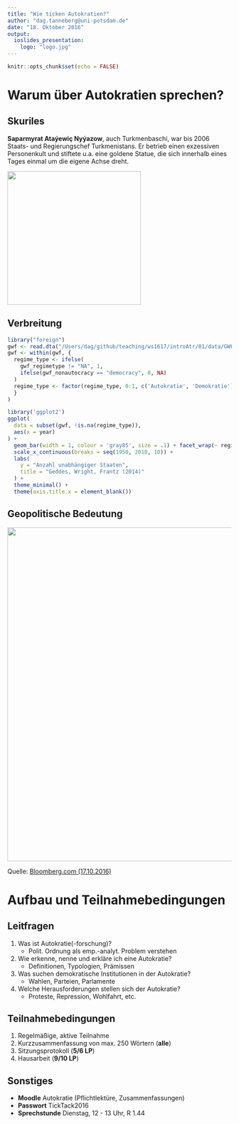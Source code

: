 ```yaml
---
title: "Wie ticken Autokratien?"
author: "dag.tanneberg@uni-potsdam.de"
date: "18. Oktober 2016"
output: 
  ioslides_presentation:
    logo: "logo.jpg"
---
```


```r
knitr::opts_chunk$set(echo = FALSE)
```

# Warum über Autokratien sprechen?

## Skuriles

**Saparmyrat Ataýewiç Nyýazow**, auch
Turkmenbaschi, war bis 2006 Staats-
und Regierungschef Turkmenistans. Er betrieb
einen exzessiven Personenkult und stiftete u.a. eine goldene
Statue, die sich innerhalb eines Tages einmal um die eigene
Achse dreht.

<div class="centered">
  <img src="turkmenbaschi.jpg" height = "300px"/>
</div>

## Verbreitung

```r
library("foreign")
gwf <- read.dta("/Users/dag/github/teaching/ws1617/introAtr/01/data/GWF_AllPoliticalRegimes.dta")
gwf <- within(gwf, {
  regime_type <- ifelse(
    gwf_regimetype != "NA", 1,
    ifelse(gwf_nonautocracy == "democracy", 0, NA)
  )
  regime_type <- factor(regime_type, 0:1, c('Autokratie', 'Demokratie'))
  }
)

library('ggplot2')
ggplot(
  data = subset(gwf, !is.na(regime_type)),
  aes(x = year)
) +
  geom_bar(width = 1, colour = 'gray85', size = .1) + facet_wrap(~ regime_type) +
  scale_x_continuous(breaks = seq(1950, 2010, 10)) +
  labs(
    y = "Anzahl unabhängiger Staaten",
    title = "Geddes, Wright, Frantz (2014)"
  ) +
  theme_minimal() +
  theme(axis.title.x = element_blank())
```

## Geopolitische Bedeutung

<div class="centered">
  <img src="china_exports.png" width = "750px"/>
</div>

Quelle: [Bloomberg.com (17.10.2016)](http://www.bloomberg.com/news/articles/2016-09-06/china-export-machine-defying-gravity-grabs-global-market-share)

# Aufbau und Teilnahmebedingungen

## Leitfragen

1. Was ist Autokratie(-forschung)?
    - Polit. Ordnung als emp.-analyt. Problem verstehen
2. Wie erkenne, nenne und erkläre ich eine Autokratie?
    - Definitionen, Typologien, Prämissen
3. Was suchen demokratische Institutionen in der Autokratie?
    - Wahlen, Parteien, Parlamente
4. Welche Herausforderungen stellen sich der Autokratie?
    - Proteste, Repression, Wohlfahrt, etc.
    
## Teilnahmebedingungen

1. Regelmäßige, aktive Teilnahme
2. Kurzzusammenfassung von max. 250 Wörtern (**alle**)
3. Sitzungsprotokoll (**5/6 LP**)
4. Hausarbeit (**9/10 LP**)

## Sonstiges

- **Moodle** Autokratie (Pflichtlektüre, Zusammenfassungen)
- **Passwort** TickTack2016
- **Sprechstunde** Dienstag, 12 - 13 Uhr, R 1.44
